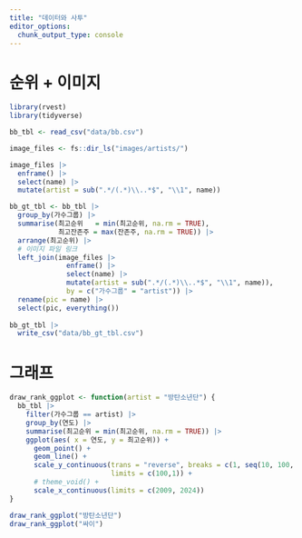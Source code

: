 ```yaml
---
title: "데이터와 사투"
editor_options: 
  chunk_output_type: console
---
```


# 순위 + 이미지

```r
library(rvest)
library(tidyverse)

bb_tbl <- read_csv("data/bb.csv")

image_files <- fs::dir_ls("images/artists/")

image_files |> 
  enframe() |> 
  select(name) |> 
  mutate(artist = sub(".*/(.*)\\..*$", "\\1", name))

bb_gt_tbl <- bb_tbl |> 
  group_by(가수그룹) |> 
  summarise(최고순위   = min(최고순위, na.rm = TRUE),
            최고잔존주 = max(잔존주, na.rm = TRUE)) |> 
  arrange(최고순위) |> 
  # 이미지 파일 링크
  left_join(image_files |> 
              enframe() |> 
              select(name) |> 
              mutate(artist = sub(".*/(.*)\\..*$", "\\1", name)),
              by = c("가수그룹" = "artist")) |> 
  rename(pic = name) |> 
  select(pic, everything())
  
bb_gt_tbl |> 
  write_csv("data/bb_gt_tbl.csv")
```


# 그래프

```r
draw_rank_ggplot <- function(artist = "방탄소년단") {
  bb_tbl |> 
    filter(가수그룹 == artist) |> 
    group_by(연도) |>
    summarise(최고순위 = min(최고순위, na.rm = TRUE)) |>
    ggplot(aes( x = 연도, y = 최고순위)) +
      geom_point() +
      geom_line() +
      scale_y_continuous(trans = "reverse", breaks = c(1, seq(10, 100, 10)),
                         limits = c(100,1)) +
      # theme_void() +
      scale_x_continuous(limits = c(2009, 2024))    
}

draw_rank_ggplot("방탄소년단")
draw_rank_ggplot("싸이")

  
```






